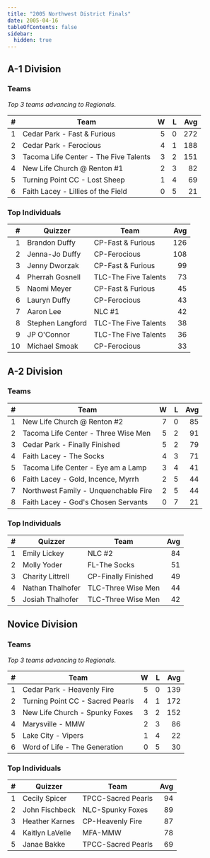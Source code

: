 ```yaml
---
title: "2005 Northwest District Finals"
date: 2005-04-16
tableOfContents: false
sidebar:
  hidden: true
---
```


## A-1 Division

### Teams

*Top 3 teams advancing to Regionals.*

|    # | Team                                  |    W |    L |  Avg |
| ---: | ------------------------------------- | ---: | ---: | ---: |
|    1 | Cedar Park - Fast & Furious           |    5 |    0 |  272 |
|    2 | Cedar Park - Ferocious                |    4 |    1 |  188 |
|    3 | Tacoma Life Center - The Five Talents |    3 |    2 |  151 |
|    4 | New Life Church @ Renton #1           |    2 |    3 |   82 |
|    5 | Turning Point CC - Lost Sheep         |    1 |    4 |   69 |
|    6 | Faith Lacey - Lillies of the Field    |    0 |    5 |   21 |

### Top Individuals

|    # | Quizzer          | Team                 |  Avg |
| ---: | ---------------- | -------------------- | ---: |
|    1 | Brandon Duffy    | CP-Fast & Furious    |  126 |
|    2 | Jenna-Jo Duffy   | CP-Ferocious         |  108 |
|    3 | Jenny Dworzak    | CP-Fast & Furious    |   99 |
|    4 | Pherrah Gosnell  | TLC-The Five Talents |   73 |
|    5 | Naomi Meyer      | CP-Fast & Furious    |   45 |
|    6 | Lauryn Duffy     | CP-Ferocious         |   43 |
|    7 | Aaron Lee        | NLC #1               |   42 |
|    8 | Stephen Langford | TLC-The Five Talents |   38 |
|    9 | JP O'Connor      | TLC-The Five Talents |   36 |
|   10 | Michael Smoak    | CP-Ferocious         |   33 |

## A-2 Division

### Teams

|    # | Team                                 |    W |    L |  Avg |
| ---: | ------------------------------------ | ---: | ---: | ---: |
|    1 | New Life Church @ Renton #2          |    7 |    0 |   85 |
|    2 | Tacoma Life Center - Three Wise Men  |    5 |    2 |   91 |
|    3 | Cedar Park - Finally Finished        |    5 |    2 |   79 |
|    4 | Faith Lacey - The Socks              |    4 |    3 |   71 |
|    5 | Tacoma Life Center - Eye am a Lamp   |    3 |    4 |   41 |
|    6 | Faith Lacey - Gold, Incence, Myrrh   |    2 |    5 |   44 |
|    7 | Northwest Family - Unquenchable Fire |    2 |    5 |   44 |
|    8 | Faith Lacey - God's Chosen Servants  |    0 |    7 |   21 |

### Top Individuals

|    # | Quizzer          | Team                |  Avg |
| ---: | ---------------- | ------------------- | ---: |
|    1 | Emily Lickey     | NLC #2              |   84 |
|    2 | Molly Yoder      | FL-The Socks        |   51 |
|    3 | Charity Littrell | CP-Finally Finished |   49 |
|    4 | Nathan Thalhofer | TLC-Three Wise Men  |   44 |
|    5 | Josiah Thalhofer | TLC-Three Wise Men  |   42 |

## Novice Division

### Teams

*Top 3 teams advancing to Regionals.*

|    # | Team                             |    W |    L |  Avg |
| ---: | -------------------------------- | ---: | ---: | ---: |
|    1 | Cedar Park - Heavenly Fire       |    5 |    0 |  139 |
|    2 | Turning Point CC - Sacred Pearls |    4 |    1 |  172 |
|    3 | New Life Church - Spunky Foxes   |    3 |    2 |  152 |
|    4 | Marysville - MMW                 |    2 |    3 |   86 |
|    5 | Lake City - Vipers               |    1 |    4 |   22 |
|    6 | Word of Life - The Generation    |    0 |    5 |   30 |

### Top Individuals

|    # | Quizzer         | Team               |  Avg |
| ---: | --------------- | ------------------ | ---: |
|    1 | Cecily Spicer   | TPCC-Sacred Pearls |   94 |
|    2 | John Fischbeck  | NLC-Spunky Foxes   |   89 |
|    3 | Heather Karnes  | CP-Heavenly Fire   |   87 |
|    4 | Kaitlyn LaVelle | MFA-MMW            |   78 |
|    5 | Janae Bakke     | TPCC-Sacred Pearls |   69 |

